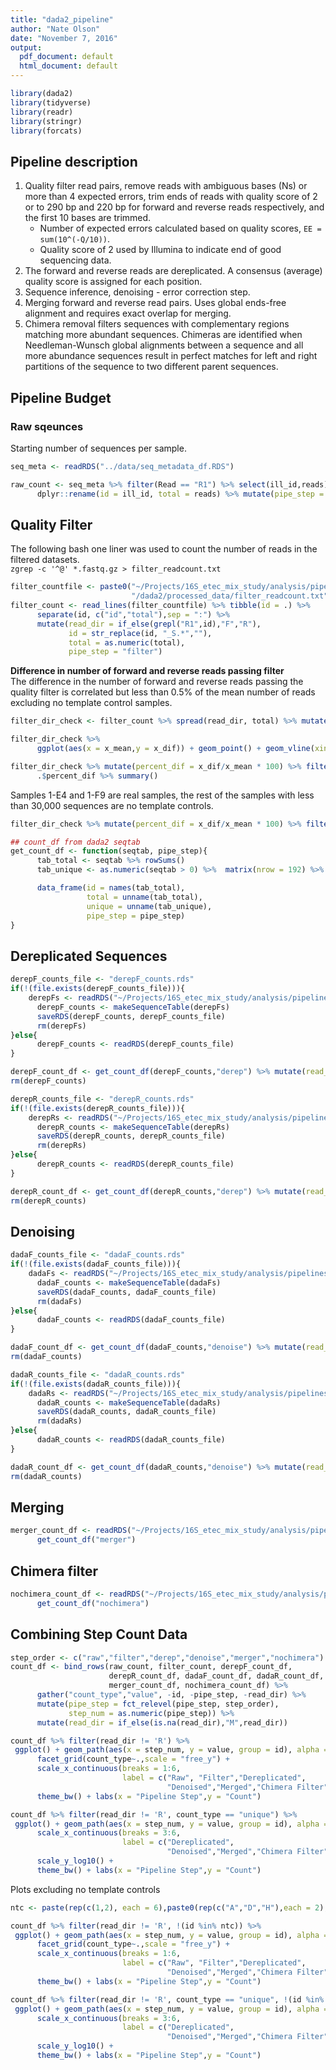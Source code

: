 ```yaml
---
title: "dada2_pipeline"
author: "Nate Olson"
date: "November 7, 2016"
output:
  pdf_document: default
  html_document: default
---
```


```r
library(dada2)
library(tidyverse)
library(readr)
library(stringr)
library(forcats)
```

## Pipeline description

1. Quality filter read pairs, remove reads with ambiguous bases (Ns) or more than 4 expected errors, trim ends of reads with quality score of 2 or to 290 bp and 220 bp for forward and reverse reads respectively, and the first 10 bases are trimmed.  
      * Number of expected errors calculated based on quality scores, `EE = sum(10^(-Q/10))`.   
      * Quality score of 2 used by Illumina to indicate end of good sequencing data.   

2. The forward and reverse reads are dereplicated. A consensus (average) quality score is assigned for each position.  
3. Sequence inference, denoising - error correction step.  
4. Merging forward and reverse read pairs. Uses global ends-free alignment and requires exact overlap for merging.
5. Chimera removal filters sequences with complementary regions matching more abundant sequences. Chimeras are identified when  Needleman-Wunsch global alignments between a sequence and all more abundance sequences result in perfect matches for left and right partitions of the sequence to two different parent sequences. 


## Pipeline Budget
### Raw sqeunces
Starting number of sequences per sample.
```r
seq_meta <- readRDS("../data/seq_metadata_df.RDS")
```

```r
raw_count <- seq_meta %>% filter(Read == "R1") %>% select(ill_id,reads) %>% 
      dplyr::rename(id = ill_id, total = reads) %>% mutate(pipe_step = "raw")
```

## Quality Filter 
The following bash one liner was used to count the number of reads in the filtered datasets.  
`zgrep -c '^@' *.fastq.gz > filter_readcount.txt`  

```r
filter_countfile <- paste0("~/Projects/16S_etec_mix_study/analysis/pipelines",
                           "/dada2/processed_data/filter_readcount.txt")
filter_count <- read_lines(filter_countfile) %>% tibble(id = .) %>% 
      separate(id, c("id","total"),sep = ":") %>% 
      mutate(read_dir = if_else(grepl("R1",id),"F","R"), 
             id = str_replace(id, "_S.*",""), 
             total = as.numeric(total), 
             pipe_step = "filter")
```

__Difference in number of forward and reverse reads passing filter__  
The difference in the number of forward and reverse reads passing the quality filter is correlated but less than 0.5% of the mean number of reads excluding no template control samples.
```r
filter_dir_check <- filter_count %>% spread(read_dir, total) %>% mutate(x_dif = abs(`F` - R), x_mean = (`F`+R)/2)
```

```r
filter_dir_check %>% 
      ggplot(aes(x = x_mean,y = x_dif)) + geom_point() + geom_vline(xintercept = 30000, linetype = 2)
```

```r
filter_dir_check %>% mutate(percent_dif = x_dif/x_mean * 100) %>% filter(x_mean > 30000) %>% 
      .$percent_dif %>% summary()
```

Samples 1-E4 and 1-F9 are real samples, the rest of the samples with less than 30,000 sequences are no template controls.  

```r
filter_dir_check %>% mutate(percent_dif = x_dif/x_mean * 100) %>% filter(x_mean < 30000) %>% knitr::kable()
```


```r
## count_df from dada2 seqtab
get_count_df <- function(seqtab, pipe_step){
      tab_total <- seqtab %>% rowSums()
      tab_unique <- as.numeric(seqtab > 0) %>%  matrix(nrow = 192) %>% rowSums()

      data_frame(id = names(tab_total), 
                 total = unname(tab_total),
                 unique = unname(tab_unique),
                 pipe_step = pipe_step)
}
```


## Dereplicated Sequences 

```r
derepF_counts_file <- "derepF_counts.rds"
if(!(file.exists(derepF_counts_file))){
    derepFs <- readRDS("~/Projects/16S_etec_mix_study/analysis/pipelines/dada2/processed_data/derepFs-2016-11-07.rds")
      derepF_counts <- makeSequenceTable(derepFs)
      saveRDS(derepF_counts, derepF_counts_file)
      rm(derepFs)  
}else{
      derepF_counts <- readRDS(derepF_counts_file)
}

derepF_count_df <- get_count_df(derepF_counts,"derep") %>% mutate(read_dir = "F")
rm(derepF_counts)
```



```r
derepR_counts_file <- "derepR_counts.rds"
if(!(file.exists(derepR_counts_file))){
    derepRs <- readRDS("~/Projects/16S_etec_mix_study/analysis/pipelines/dada2/processed_data/derepRs-2016-11-07.rds")
      derepR_counts <- makeSequenceTable(derepRs)
      saveRDS(derepR_counts, derepR_counts_file)
      rm(derepRs)  
}else{
      derepR_counts <- readRDS(derepR_counts_file)
}

derepR_count_df <- get_count_df(derepR_counts,"derep") %>% mutate(read_dir = "R")
rm(derepR_counts)
```

## Denoising

```r
dadaF_counts_file <- "dadaF_counts.rds"
if(!(file.exists(dadaF_counts_file))){
    dadaFs <- readRDS("~/Projects/16S_etec_mix_study/analysis/pipelines/dada2/processed_data/dadaFs-single-inference-2016-11-07.rds")
      dadaF_counts <- makeSequenceTable(dadaFs)
      saveRDS(dadaF_counts, dadaF_counts_file)
      rm(dadaFs)  
}else{
      dadaF_counts <- readRDS(dadaF_counts_file)
}

dadaF_count_df <- get_count_df(dadaF_counts,"denoise") %>% mutate(read_dir = "F")
rm(dadaF_counts)
```

```r
dadaR_counts_file <- "dadaR_counts.rds"
if(!(file.exists(dadaR_counts_file))){
    dadaRs <- readRDS("~/Projects/16S_etec_mix_study/analysis/pipelines/dada2/processed_data/dadaRs-single-inference-2016-11-07.rds")
      dadaR_counts <- makeSequenceTable(dadaRs)
      saveRDS(dadaR_counts, dadaR_counts_file)
      rm(dadaRs)  
}else{
      dadaR_counts <- readRDS(dadaR_counts_file)
}

dadaR_count_df <- get_count_df(dadaR_counts,"denoise") %>% mutate(read_dir = "R")
rm(dadaR_counts)
```



## Merging 
```r
merger_count_df <- readRDS("~/Projects/16S_etec_mix_study/analysis/pipelines/dada2/processed_data/seqtab-single-inference-2016-11-07.rds") %>% 
      get_count_df("merger")

```

## Chimera filter
```r
nochimera_count_df <- readRDS("~/Projects/16S_etec_mix_study/analysis/pipelines/dada2/processed_data/seqtab_nochim-single-inference-2016-11-07.rds") %>% 
      get_count_df("nochimera")
```

## Combining Step Count Data

```r
step_order <- c("raw","filter","derep","denoise","merger","nochimera")
count_df <- bind_rows(raw_count, filter_count, derepF_count_df, 
                      derepR_count_df, dadaF_count_df, dadaR_count_df,
                      merger_count_df, nochimera_count_df) %>% 
      gather("count_type","value", -id, -pipe_step, -read_dir) %>% 
      mutate(pipe_step = fct_relevel(pipe_step, step_order),
             step_num = as.numeric(pipe_step)) %>% 
      mutate(read_dir = if_else(is.na(read_dir),"M",read_dir))
```

```r
count_df %>% filter(read_dir != 'R') %>% 
 ggplot() + geom_path(aes(x = step_num, y = value, group = id), alpha = 0.25) + 
      facet_grid(count_type~.,scale = "free_y") + 
      scale_x_continuous(breaks = 1:6,
                         label = c("Raw", "Filter","Dereplicated",
                                   "Denoised","Merged","Chimera Filter")) +
      theme_bw() + labs(x = "Pipeline Step",y = "Count")
```


```r
count_df %>% filter(read_dir != 'R', count_type == "unique") %>% 
 ggplot() + geom_path(aes(x = step_num, y = value, group = id), alpha = 0.25) + 
      scale_x_continuous(breaks = 3:6,
                         label = c("Dereplicated",
                                   "Denoised","Merged","Chimera Filter")) +
      scale_y_log10() +
      theme_bw() + labs(x = "Pipeline Step",y = "Count")
```

Plots excluding no template controls
```r
ntc <- paste(rep(c(1,2), each = 6),paste0(rep(c("A","D","H"),each = 2),rep(c(6,12),3)), sep = "-")
```

```r
count_df %>% filter(read_dir != 'R', !(id %in% ntc)) %>% 
 ggplot() + geom_path(aes(x = step_num, y = value, group = id), alpha = 0.25) + 
      facet_grid(count_type~.,scale = "free_y") + 
      scale_x_continuous(breaks = 1:6,
                         label = c("Raw", "Filter","Dereplicated",
                                   "Denoised","Merged","Chimera Filter")) +
      theme_bw() + labs(x = "Pipeline Step",y = "Count")
```


```r
count_df %>% filter(read_dir != 'R', count_type == "unique", !(id %in% ntc)) %>% 
 ggplot() + geom_path(aes(x = step_num, y = value, group = id), alpha = 0.25) + 
      scale_x_continuous(breaks = 3:6,
                         label = c("Dereplicated",
                                   "Denoised","Merged","Chimera Filter")) +
      scale_y_log10() +
      theme_bw() + labs(x = "Pipeline Step",y = "Count")
```
